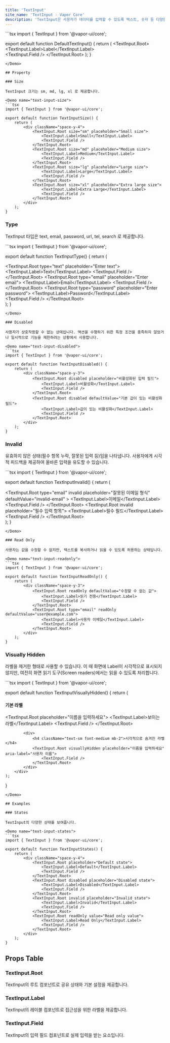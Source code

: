 ```yaml
---
title: 'TextInput'
site_name: 'TextInput - Vapor Core'
description: 'TextInput은 사용자가 데이터를 입력할 수 있도록 텍스트, 숫자 등 다양한 형식의 입력 필드를 제공합니다.'
---
```


<Demo name="default-text-input">
```tsx
import { TextInput } from '@vapor-ui/core';

export default function DefaultTextInput() {
    return (
        <TextInput.Root>
            <TextInput.Label>Label</TextInput.Label>    
            <TextInput.Field />
        </TextInput.Root>
    );
}
```
</Demo>

## Property

### Size

TextInput 크기는 sm, md, lg, xl 로 제공합니다.

<Demo name="text-input-size">
```tsx
import { TextInput } from '@vapor-ui/core';

export default function TextInputSize() {
    return (
        <div className="space-y-4">
            <TextInput.Root size="sm" placeholder="Small size">
                <TextInput.Label>Small</TextInput.Label>
                <TextInput.Field />
            </TextInput.Root>
            <TextInput.Root size="md" placeholder="Medium size">
                <TextInput.Label>Medium</TextInput.Label>
                <TextInput.Field />
            </TextInput.Root>
            <TextInput.Root size="lg" placeholder="Large size">
                <TextInput.Label>Large</TextInput.Label>
                <TextInput.Field />
            </TextInput.Root>
            <TextInput.Root size="xl" placeholder="Extra large size">
                <TextInput.Label>Extra Large</TextInput.Label>
                <TextInput.Field />
            </TextInput.Root>
        </div>
    );
}
```
</Demo>

### Type

TextInput 타입은 text, email, password, url, tel, search 로 제공합니다.

<Demo name="text-input-type">
```tsx
import { TextInput } from '@vapor-ui/core';

export default function TextInputType() {
    return (
        <div className="space-y-4">
            <TextInput.Root type="text" placeholder="Enter text">
                <TextInput.Label>Text</TextInput.Label>
                <TextInput.Field />
            </TextInput.Root>
            <TextInput.Root type="email" placeholder="Enter email">
                <TextInput.Label>Email</TextInput.Label>
                <TextInput.Field />
            </TextInput.Root>
            <TextInput.Root type="password" placeholder="Enter password">
                <TextInput.Label>Password</TextInput.Label>
                <TextInput.Field />
            </TextInput.Root>
        </div>
    );
}
```
</Demo>

### Disabled

사용자가 상호작용할 수 없는 상태입니다. 액션을 수행하기 위한 특정 조건을 충족하지 않았거나 일시적으로 기능을 제한하려는 상황에서 사용합니다.

<Demo name="text-input-disabled">
```tsx
import { TextInput } from '@vapor-ui/core';

export default function TextInputDisabled() {
    return (
        <div className="space-y-3">
            <TextInput.Root disabled placeholder="비활성화된 입력 필드">
                <TextInput.Label>비활성화</TextInput.Label>
                <TextInput.Field />
            </TextInput.Root>
            <TextInput.Root disabled defaultValue="기본 값이 있는 비활성화 필드">
                <TextInput.Label>값이 있는 비활성화</TextInput.Label>
                <TextInput.Field />
            </TextInput.Root>
        </div>
    );
}
```
</Demo>

### Invalid

유효하지 않은 상태(필수 항목 누락, 잘못된 입력 등)임을 나타냅니다. 사용자에게 시각적 피드백을 제공하여 올바른 입력을 유도할 수 있습니다.

<Demo name="text-input-invalid">
```tsx
import { TextInput } from '@vapor-ui/core';

export default function TextInputInvalid() {
    return (
        <div className="space-y-3">
            <TextInput.Root
                type="email"
                invalid
                placeholder="잘못된 이메일 형식"
                defaultValue="invalid-email"
            >
                <TextInput.Label>이메일</TextInput.Label>
                <TextInput.Field />
            </TextInput.Root>
            <TextInput.Root invalid placeholder="필수 입력 항목">
                <TextInput.Label>필수 필드</TextInput.Label>
                <TextInput.Field />
            </TextInput.Root>
        </div>
    );
}
```
</Demo>

### Read Only

사용자는 값을 수정할 수 없지만, 텍스트를 복사하거나 읽을 수 있도록 허용하는 상태입니다.

<Demo name="text-input-readonly">
```tsx
import { TextInput } from '@vapor-ui/core';

export default function TextInputReadOnly() {
    return (
        <div className="space-y-3">
            <TextInput.Root readOnly defaultValue="수정할 수 없는 값">
                <TextInput.Label>읽기 전용</TextInput.Label>
                <TextInput.Field />
            </TextInput.Root>
            <TextInput.Root type="email" readOnly defaultValue="user@example.com">
                <TextInput.Label>사용자 이메일</TextInput.Label>
                <TextInput.Field />
            </TextInput.Root>
        </div>
    );
}
```
</Demo>

### Visually Hidden

라벨을 제거한 형태로 사용할 수 있습니다. 이 때 화면에 Label이 시각적으로 표시되지 않지만, 여전히 화면 읽기 도구(Screen readers)에서는 읽을 수 있도록 처리합니다.

<Demo name="text-input-visually-hidden">
```tsx
import { TextInput } from '@vapor-ui/core';

export default function TextInputVisuallyHidden() {
    return (
        <div className="space-y-4">
            <div>
                <h4 className="text-sm font-medium mb-2">기본 라벨</h4>
                <TextInput.Root placeholder="이름을 입력하세요">
                    <TextInput.Label>보이는 라벨</TextInput.Label>
                    <TextInput.Field />
                </TextInput.Root>
            </div>
            
            <div>
                <h4 className="text-sm font-medium mb-2">시각적으로 숨겨진 라벨</h4>
                <TextInput.Root visuallyHidden placeholder="이름을 입력하세요" aria-label="사용자 이름">
                    <TextInput.Field />
                </TextInput.Root>
            </div>
        </div>
    );
}
```
</Demo>

## Examples

### States

TextInput의 다양한 상태를 보여줍니다.

<Demo name="text-input-states">
```tsx
import { TextInput } from '@vapor-ui/core';

export default function TextInputStates() {
    return (
        <div className="space-y-4">
            <TextInput.Root placeholder="Default state">
                <TextInput.Label>Default</TextInput.Label>
                <TextInput.Field />
            </TextInput.Root>
            <TextInput.Root disabled placeholder="Disabled state">
                <TextInput.Label>Disabled</TextInput.Label>
                <TextInput.Field />
            </TextInput.Root>
            <TextInput.Root invalid placeholder="Invalid state">
                <TextInput.Label>Invalid</TextInput.Label>
                <TextInput.Field />
            </TextInput.Root>
            <TextInput.Root readOnly value="Read only value">
                <TextInput.Label>Read Only</TextInput.Label>
                <TextInput.Field />
            </TextInput.Root>
        </div>
    );
}
```
</Demo>

## Props Table

### TextInput.Root

TextInput의 루트 컴포넌트로 공유 상태와 기본 설정을 제공합니다.

<ComponentPropsTable file="text-input" section="props" />

### TextInput.Label

TextInput의 레이블 컴포넌트로 접근성을 위한 라벨을 제공합니다.

<ComponentPropsTable file="text-input" section="labelProps" />

### TextInput.Field

TextInput의 입력 필드 컴포넌트로 실제 입력을 받는 요소입니다.

<ComponentPropsTable file="text-input" section="fieldProps" />
